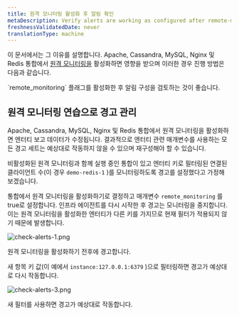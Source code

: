 ```yaml
---
title: 원격 모니터링 활성화 후 알림 확인
metaDescription: Verify alerts are working as configured after remote-monitoring is activated
freshnessValidatedDate: never
translationType: machine
---
```


이 문서에서는 그 이유를 설명합니다. <InlinePopover type="alerts"/>Apache, Cassandra, MySQL, Nginx 및 Redis 통합에서 [원격 모니터링을](/docs/remote-monitoring-host-legacy-integrations) 활성화하면 영향을 받으며 이러한 경우 진행 방법은 다음과 같습니다.

<Callout variant="important">
  `remote_monitoring` 플래그를 활성화한 후 알림 구성을 검토하는 것이 좋습니다.
</Callout>

## 원격 모니터링 연습으로 경고 관리

Apache, Cassandra, MySQL, Nginx 및 Redis 통합에서 원격 모니터링을 활성화하면 엔터티 보고 데이터가 수정됩니다. 결과적으로 엔터티 관련 매개변수를 사용하는 모든 경고 세트는 예상대로 작동하지 않을 수 있으며 재구성해야 할 수 있습니다.

비활성화된 원격 모니터링과 함께 실행 중인 통합이 있고 엔터티 키로 필터링된 연결된 클라이언트 수(이 경우 `demo-redis-1` )를 모니터링하도록 경고를 설정했다고 가정해 보겠습니다.

통합에서 원격 모니터링을 활성화하기로 결정하고 매개변수 `remote_monitoring` 를 true로 설정합니다. 인프라 에이전트를 다시 시작한 후 경고는 모니터링을 중지합니다. 이는 원격 모니터링을 활성화한 엔터티가 다른 키를 가지므로 현재 필터가 적용되지 않기 때문에 발생합니다.

<img
  title="check alerts work after remote monitoring 1"
  alt="check-alerts-1.png"
  src="/images/infrastructure_screenshot-crop_check-alerts-remote-monitoring.webp"
/>

<figcaption>
  원격 모니터링을 활성화하기 전후에 경고합니다.
</figcaption>

새 항목 키 값(이 예에서 `instance:127.0.0.1:6379` )으로 필터링하면 경고가 예상대로 다시 작동합니다.

<img
  title="check alerts work after remote monitoring 3"
  alt="check-alerts-3.png"
  src="/images/infrastructure_screenshot-crop_check-alerts-key-filter.webp"
/>

<figcaption>
  새 필터를 사용하면 경고가 예상대로 작동합니다.
</figcaption>
